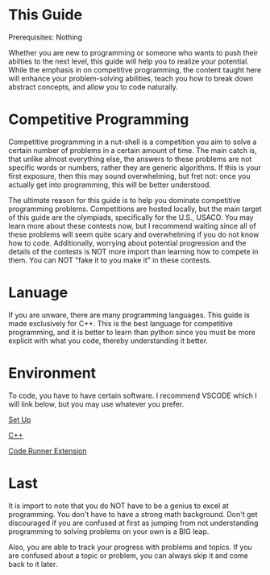 



<Sidebar moduleName={moduleName} /> 




# This Guide 

Prerequisites: Nothing

Whether you are new to programming or someone who wants to push their abilties to the next level, 
this guide will help you to realize your potential. While the emphasis in on competitive programming,
the content taught here will enhance your problem-solving abilities, teach you how to break down abstract 
concepts, and allow you to code naturally. 

# Competitive Programming

Competitive programming in a nut-shell is a competition you aim to solve a certain number of problems in a
certain amount of time. The main catch is, that unlike almost everything else, the answers to these problems
are not specific words or numbers, rather they are generic algorithms. If this is your first exposure, then this
may sound overwhelming, but fret not: once you actually get into programming, this will be better understood.


The ultimate reason for this guide is to help you dominate competitive programming problems. Competitions 
are hosted locally, but the main target of this guide are the olympiads, specifically for the U.S., USACO. 
You may learn more about these contests now, but I recommend waiting since all of these problems will 
seem quite scary and overwhelming if you do not know how to code. Additionally, worrying about potential 
progression and the details of the contests is NOT more import than learning how to compete in them. You can
NOT "fake it to you make it" in these contests. 

# Lanuage

If you are unware, there are many programming languages. This guide is made exclusively for C++. This is the 
best language for competitive programming, and it is better to learn than python since you must be more explicit
with what you code, thereby understanding it better. 

# Environment

To code, you have to have certain software. I recommend VSCODE which I will link below, but you may use whatever
you prefer. 

[Set Up](https://code.visualstudio.com/docs/setup/setup-overview)

[C++](https://code.visualstudio.com/docs/languages/cpp)

[Code Runner Extension](https://www.youtube.com/watch?v=QwqV0n7a2tc)

# Last

It is import to note that you do NOT have to be a genius to excel at programming. You don't have to have a
strong math background. Don't get discouraged if you are confused at first as jumping from not understanding
programming to solving problems on your own is a BIG leap. 

Also, you are able to track your progress with problems and topics. If you are confused about a topic or problem, 
you can always skip it and come back to it later. 

<TopicProgress moduleName={moduleName} topicId={topicId} />
